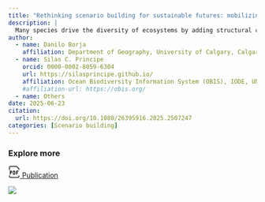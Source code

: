```yaml
---
title: "Rethinking scenario building for sustainable futures: mobilizing conscientização, social learning and knowledge co-production"
description: |
  Many species drive the diversity of ecosystems by adding structural complexity to the environment. In coral reefs, stony corals act as habitat-forming species, increasing niche availability for other organisms. Some coral species play key roles as reef builders due to their abundance or morpho-functional characteristics. Thus, changes in the distributions of these species can entail cascading effects in entire ecosystems. With climate change, many coral species are experiencing shifts in their distributions, threatening the preservation of coral reefs. Here, we projected the current and future distributions of three key reef builders of the Atlantic (Mussismilia hispida, Montastraea cavernosa, and the Siderastrea complex) under three relative concentration pathway scenarios: the most optimistic, the most pessimistic and one moderate scenario (RCP2.6, 4.5, and 8.5). Our models revealed that all the above species will undergo habitat loss in the future (2100) in the most pessimistic scenario, although new areas could become suitable, including regions in the eastern Atlantic Ocean. Additionally, when considering only its actual range of occurrence, M. hispida will lose habitats under all future scenarios. Moreover, in some regions of both the Tropical Northwestern Atlantic (TNA) and the Brazilian coast, these three species could disappear, with detrimental consequences for the associated communities. We highlight the need for an urgent change of course to guarantee functional reefs in the Atlantic in the future.
author:
  - name: Danilo Borja
    affiliation: Department of Geography, University of Calgary, Calgary, Canada
  - name: Silas C. Principe 
    orcid: 0000-0002-8059-6304
    url: https://silasprincipe.github.io/
    affiliation: Ocean Biodiversity Information System (OBIS), IODE, UNESCO
    #affiliation-url: https://obis.org/ 
  - name: Others
date: 2025-06-23
citation: 
  url: https://doi.org/10.1080/26395916.2025.2507247
categories: [Scenario building]
---
```


::: {.grid}

::: {.g-col-7}
::: {.pub-links}
### Explore more

[<svg xmlns="http://www.w3.org/2000/svg" width="24px" height="24px" viewBox="0 0 15 15"><path fill="currentColor" d="M2.5 6.5V6H2v.5zm4 0V6H6v.5zm0 4H6v.5h.5zm7-7h.5v-.207l-.146-.147zm-3-3l.354-.354L10.707 0H10.5zM2.5 7h1V6h-1zm.5 4V8.5H2V11zm0-2.5v-2H2v2zm.5-.5h-1v1h1zm.5-.5a.5.5 0 0 1-.5.5v1A1.5 1.5 0 0 0 5 7.5zM3.5 7a.5.5 0 0 1 .5.5h1A1.5 1.5 0 0 0 3.5 6zM6 6.5v4h1v-4zm.5 4.5h1v-1h-1zM9 9.5v-2H8v2zM7.5 6h-1v1h1zM9 7.5A1.5 1.5 0 0 0 7.5 6v1a.5.5 0 0 1 .5.5zM7.5 11A1.5 1.5 0 0 0 9 9.5H8a.5.5 0 0 1-.5.5zM10 6v5h1V6zm.5 1H13V6h-2.5zm0 2H12V8h-1.5zM2 5V1.5H1V5zm11-1.5V5h1V3.5zM2.5 1h8V0h-8zm7.646-.146l3 3l.708-.708l-3-3zM2 1.5a.5.5 0 0 1 .5-.5V0A1.5 1.5 0 0 0 1 1.5zM1 12v1.5h1V12zm1.5 3h10v-1h-10zM14 13.5V12h-1v1.5zM12.5 15a1.5 1.5 0 0 0 1.5-1.5h-1a.5.5 0 0 1-.5.5zM1 13.5A1.5 1.5 0 0 0 2.5 15v-1a.5.5 0 0 1-.5-.5z"/></svg> Publication](https://doi.org/10.1080/26395916.2025.2507247)
:::
:::

::: {.g-col-5 #pub-figure}
![](scenario_building.png)
:::

:::